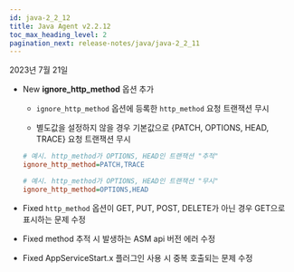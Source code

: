 ```yaml
---
id: java-2_2_12
title: Java Agent v2.2.12
toc_max_heading_level: 2
pagination_next: release-notes/java/java-2_2_11
---
```


2023년 7월 21일

- <Status>New</Status> <b>ignore_http_method</b> 옵션 추가

  - `ignore_http_method` 옵션에 등록한 `http_method` 요청 트랜잭션 무시

  - 별도값을 설정하지 않을 경우 기본값으로 {PATCH, OPTIONS, HEAD, TRACE} 요청 트랜잭션 무시

  ```ini title='whatap.conf'
  # 예시. http_method가 OPTIONS, HEAD인 트랜잭션 "추적"
  ignore_http_method=PATCH,TRACE

  # 예시. http_method가 OPTIONS, HEAD인 트랜잭션 "무시"
  ignore_http_method=OPTIONS,HEAD
  ```

- <Status>Fixed</Status> <code>http_method</code> 옵션이 GET, PUT, POST, DELETE가 아닌 경우 GET으로 표시하는 문제 수정

- <Status>Fixed</Status> method 추적 시 발생하는 ASM api 버전 에러 수정

- <Status>Fixed</Status> AppServiceStart.x 플러그인 사용 시 중복 호출되는 문제 수정